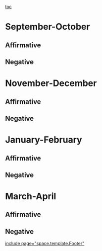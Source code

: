 [[toc]]
=September-October= 
==Affirmative== 
==Negative== 

=November-December= 
==Affirmative== 
<span style="font-family: 'Times New Roman',serif;">
</span>
==Negative== 

=January-February= 
==Affirmative== 
==Negative== 

=March-April= 
==Affirmative== 
==Negative== 

[[include page="space.template.Footer"]]